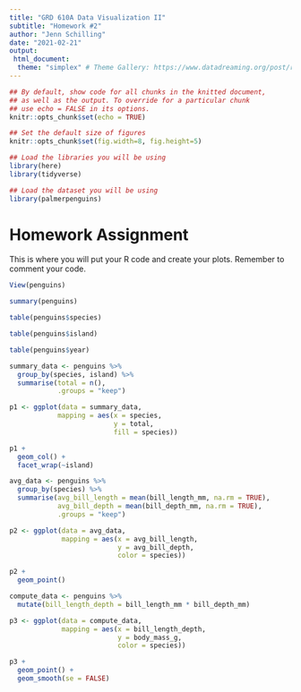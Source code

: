 ```yaml
---
title: "GRD 610A Data Visualization II"
subtitle: "Homework #2"
author: "Jenn Schilling"
date: "2021-02-21"
output:
 html_document:
  theme: "simplex" # Theme Gallery: https://www.datadreaming.org/post/r-markdown-theme-gallery/
---
```



```r

## By default, show code for all chunks in the knitted document,
## as well as the output. To override for a particular chunk
## use echo = FALSE in its options.
knitr::opts_chunk$set(echo = TRUE)

## Set the default size of figures
knitr::opts_chunk$set(fig.width=8, fig.height=5)  

## Load the libraries you will be using 
library(here)
library(tidyverse)

## Load the dataset you will be using
library(palmerpenguins)

```



# Homework Assignment

This is where you will put your R code and create your plots. Remember to comment your code.

```r

View(penguins)

summary(penguins)

table(penguins$species)

table(penguins$island)

table(penguins$year)

```


```r

summary_data <- penguins %>%
  group_by(species, island) %>%
  summarise(total = n(),
            .groups = "keep")

p1 <- ggplot(data = summary_data,
            mapping = aes(x = species,
                          y = total,
                          fill = species))

p1 + 
  geom_col() +
  facet_wrap(~island)


```

```r

avg_data <- penguins %>%
  group_by(species) %>%
  summarise(avg_bill_length = mean(bill_length_mm, na.rm = TRUE),
            avg_bill_depth = mean(bill_depth_mm, na.rm = TRUE),
            .groups = "keep")

p2 <- ggplot(data = avg_data,
             mapping = aes(x = avg_bill_length,
                           y = avg_bill_depth,
                           color = species))

p2 + 
  geom_point()


```

```r

compute_data <- penguins %>%
  mutate(bill_length_depth = bill_length_mm * bill_depth_mm)

p3 <- ggplot(data = compute_data,
             mapping = aes(x = bill_length_depth,
                           y = body_mass_g,
                           color = species))

p3 + 
  geom_point() +
  geom_smooth(se = FALSE)

```


